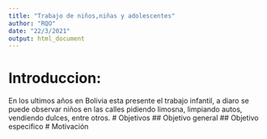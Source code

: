 ```yaml
---
title: "Trabajo de niños,niñas y adolescentes"
author: "RQO"
date: "22/3/2021"
output: html_document
---
```

# Introduccion:
En los ultimos años en Bolivia esta presente el trabajo infantil, a diaro se puede observar niños en las calles pidiendo limosna, limpiando autos, vendiendo dulces, entre otros.
# Objetivos
## Objetivo general
## Objetivo especifico
# Motivación